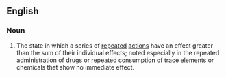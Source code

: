 ==English==

===Noun===
{{en-noun}}

# The state in which a series of [[repeated]] [[action]]s have an effect greater than the sum of their individual effects; noted especially in the repeated administration of drugs or repeated consumption of trace elements or chemicals that show no immediate effect.